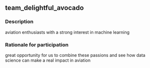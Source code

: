## team_delightful_avocado

### Description
aviation enthusiasts with a strong interest in machine learning

### Rationale for participation
great opportunity for us to combine these passions and see how data science can make a real impact in aviation

